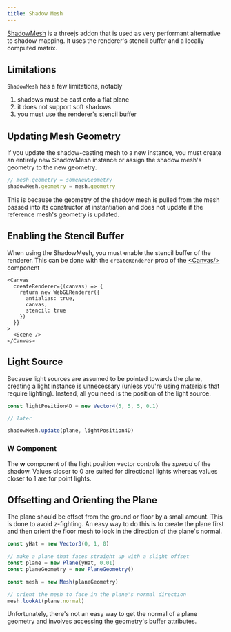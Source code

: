 ```yaml
---
title: Shadow Mesh
---
```


[ShadowMesh](https://github.com/mrdoob/three.js/blob/master/examples/jsm/objects/ShadowMesh.js) is a threejs addon that is used as very performant alternative to shadow mapping. It uses the renderer's stencil buffer and a locally computed matrix.

<Example path="shadows/shadow-mesh" />

## Limitations

`ShadowMesh` has a few limitations, notably

1. shadows must be cast onto a flat plane
2. it does not support soft shadows
3. you must use the renderer's stencil buffer

## Updating Mesh Geometry

If you update the shadow-casting mesh to a new instance, you must create an entirely new ShadowMesh instance or assign the shadow mesh's geometry to the new geometry.

```ts
// mesh.geometry = someNewGeometry
shadowMesh.geometry = mesh.geometry
```

This is because the geometry of the shadow mesh is pulled from the mesh passed into its constructor at instantiation and does not update if the reference mesh's geometry is updated.

## Enabling the Stencil Buffer

When using the ShadowMesh, you must enable the stencil buffer of the renderer. This can be done with the `createRenderer` prop of the [\<Canvas/>](/docs/reference/core/canvas) component

```svelte
<Canvas
  createRenderer={(canvas) => {
    return new WebGLRenderer({
      antialias: true,
      canvas,
      stencil: true
    })
  }}
>
  <Scene />
</Canvas>
```

## Light Source

Because light sources are assumed to be pointed towards the plane, creating a light instance is unnecessary (unless you're using materials that require lighting). Instead, all you need is the position of the light source.

```ts
const lightPosition4D = new Vector4(5, 5, 5, 0.1)

// later

shadowMesh.update(plane, lightPosition4D)
```

### W Component

The **w** component of the light position vector controls the _spread_ of the shadow. Values closer to 0 are suited for directional lights whereas values closer to 1 are for point lights.

## Offsetting and Orienting the Plane

The plane should be offset from the ground or floor by a small amount. This is done to avoid z-fighting. An easy way to do this is to create the plane first and then orient the floor mesh to look in the direction of the plane's normal.

```ts
const yHat = new Vector3(0, 1, 0)

// make a plane that faces straight up with a slight offset
const plane = new Plane(yHat, 0.01)
const planeGeometry = new PlaneGeometry()

const mesh = new Mesh(planeGeometry)

// orient the mesh to face in the plane's normal direction
mesh.lookAt(plane.normal)
```

Unfortunately, there's not an easy way to get the normal of a plane geometry and involves accessing the geometry's buffer attributes.
